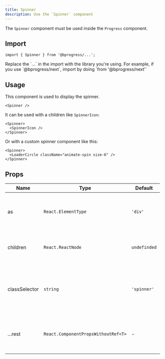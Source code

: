 ```yaml
---
title: Spinner
description: Use the `Spinner` component
---
```


The `Spinner` component must be used inside the `Progress` component.

## Import

```tsx
import { Spinner } from '@bprogress/...';
```

<Callout title="Note">
  Replace the `...` in the import with the library you're using. For example, if you use `@bprogress/next`, import by doing `from '@bprogress/next'`
</Callout>

## Usage

This component is used to display the spinner.

```tsx
<Spinner />
```

It can be used with a children like `SpinnerIcon`:

```tsx
<Spinner>
  <SpinnerIcon />
</Spinner>
```

Or with a custom spinner component like this:

```tsx
<Spinner>
  <LoaderCircle className="animate-spin size-6" />
</Spinner>
```

## Props

| Name | Type | Default | Description |
| --- | --- | --- | --- |
| as | `React.ElementType` | `'div'` | The component to render the progress element |
| children | `React.ReactNode` | `undefinded` | The children of the progress element |
| classSelector | `string` | `'spinner'` | The class selector of the progress element (depends on your css) |
| ...rest | `React.ComponentPropsWithoutRef<T>` | - | The rest of the props are passed to the progress element |
